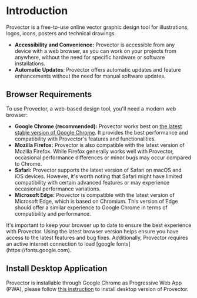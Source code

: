 
# Introduction

Provector is a free-to-use online vector graphic design tool for illustrations, logos, icons, posters and technical drawings.

- **Accessibility and Convenience:** Provector is accessible from any device with a web browser, as you can work on your projects from anywhere, without the need for specific hardware or software installations.
- **Automatic Updates**: Provector offers automatic updates and feature enhancements without the need for manual software updates.

## Browser Requirements

To use Provector, a web-based design tool, you'll need a modern web browser:

- **Google Chrome (recommended):** Provector works best on [the latest stable version of Google Chrome](https://www.google.com/chrome). It provides the best performance and compatibility with Provector's features and functionalities.
- **Mozilla Firefox:** Provector is also compatible with the latest version of Mozilla Firefox. While Firefox generally works well with Provector, occasional performance differences or minor bugs may occur compared to Chrome.
- **Safari:** Provector supports the latest version of Safari on macOS and iOS devices. However, it's worth noting that Safari might have limited compatibility with certain advanced features or may experience occasional performance variations.
- **Microsoft Edge:** Provector is compatible with the latest version of Microsoft Edge, which is based on Chromium. This version of Edge should offer a similar experience to Google Chrome in terms of compatibility and performance.

<Callout type="info">
  It's important to keep your browser up to date to ensure the best experience
  with Provector. Using the latest browser version helps ensure you have access
  to the latest features and bug fixes. Additionally, Provector requires an
  active internet connection to load [google fonts](https://fonts.google.com).
</Callout>

## Install Desktop Application

Provector is installable through Google Chrome as Progressive Web App (PWA), please follow [this instruction](https://support.google.com/chrome/answer/9658361?hl=en&co=GENIE.Platform%3DDesktop) to install desktop version of Provector.
